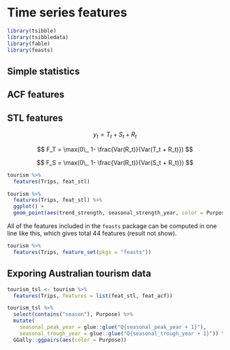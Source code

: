 
# Time series features  

```r
library(tsibble)
library(tsibbledata)
library(fable)
library(feasts)
```


## Simple statistics  


## ACF features  


## STL features  


$$
y_t = T_t + S_t + R_t
$$



$$
F_T = \max(0\,, 1- \frac{Var(R_t)}{Var(T_t + R_t)})
$$

$$
F_S = \max(0\,, 1- \frac{Var(R_t)}{Var(S_t + R_t)})
$$



```r
tourism %>%
  features(Trips, feat_stl)
```

```r
tourism %>%
  features(Trips, feat_stl) %>%
  ggplot() + 
  geom_point(aes(trend_strength, seasonal_strength_year, color = Purpose))
```

All of the features included in the `feasts` package can be computed in one line like this, which gives total 44 features (result not show).  

```r
tourism %>% 
  features(Trips, feature_set(pkgs = "feasts"))
```


## Exporing Australian tourism data  

```r
tourism_tsl <- tourism %>%
  features(Trips, features = list(feat_stl, feat_acf))
```


```r
tourism_tsl %>% 
  select(contains("season"), Purpose) %>% 
  mutate(
    seasonal_peak_year = glue::glue("Q{seasonal_peak_year + 1}"),
    seasonal_trough_year = glue::glue("Q{seasonal_trough_year + 1}")) %>%
  GGally::ggpairs(aes(color = Purpose))
```




